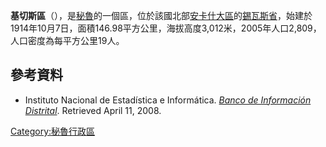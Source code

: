 '''基切斯區'''（{{lang-es|Distrito de Quiches}}），是[[秘魯|秘魯]]的一個區，位於該國北部[[安卡什大區|安卡什大區]]的[[錫瓦斯省_(安卡什大區)|錫瓦斯省]]，始建於1914年10月7日，面積146.98平方公里，海拔高度3,012米，2005年人口2,809，人口密度為每平方公里19人。

==參考資料==
*{{es icon}} Instituto Nacional de Estadística e Informática. ''[https://web.archive.org/web/20080410165254/http://desa.inei.gob.pe/mapas/bid/ Banco de Información Distrital]''. Retrieved April 11, 2008.

{{coord|8|25|01|S|77|27|00|W|type:adm3rd_source:kolossus-itwiki|display=title}}

{{Peru-geo-stub}}
[[Category:秘魯行政區|Category:秘魯行政區]]